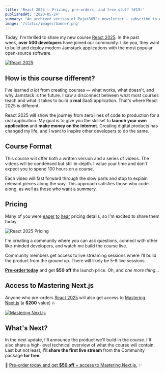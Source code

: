 ```yaml
---
title: 'React 2025 ✨ Pricing, pre-orders, and free stuff (#19)'
publishedAt: '2020-05-24'
summary: "An archived verison of Pajak365's newsletter – subscribe to get early access."
image: '/static/images/banner.png'
---
```


Today, I'm thrilled to share my new course [React 2025](https://react2025.com/). In the past week, **over 500 developers** have joined our community. Like you, they want to build and deploy modern Jamstack applications with the most popular open-source software.

[![React 2025](https://buttondown.s3.us-west-2.amazonaws.com/images/770c7632-e547-4c8c-a32e-332fce9218a3.png)](https://react2025.com/)

## How is this course different?

I've learned *a lot* from creating courses –– what works, what doesn't, and why Jamstack is the future. I saw a disconnect between what most courses teach and what it takes to build a **real** SaaS application. That's where React 2025 is different.

React 2025 will show the journey from zero lines of code to production for a real application. My goal is to give you the skillset to **launch your own application** and **make money on the internet**. Creating digital products has changed my life, and I want to inspire other developers to do the same.

## Course Format

This course will offer both a written version and a series of videos. The videos will be condensed but still in-depth. I value your time and don't expect you to spend 100 hours on a course.

Each video will fast forward through the slow parts and stop to explain relevant pieces along the way. This approach satisfies those who code along, as well as those who want a summary.

## Pricing

Many of you were [eager](https://twitter.com/hannibalmejri/status/1262300081841008646) [to](https://twitter.com/NIRMAL456/status/1262274160018915328) [hear](https://twitter.com/osedmave/status/1262312140586618882) pricing details, so I'm excited to share them today.

![React 2025 Pricing](https://buttondown.s3.us-west-2.amazonaws.com/images/5af71124-a02c-4824-b9f3-bdacf0f5eeae.png)

I'm creating a community where you can ask questions, connect with other like-minded developers, and watch me build the course live.

Community members get access to live streaming sessions where I'll build the product from the ground up. There will likely be 5-6 live sessions.

**[Pre-order today](https://gumroad.com/l/TifxZ/pre-order)** and get **\$50 off** the launch price. Oh, and _one more thing..._

## Access to Mastering Next.js

Anyone who pre-orders [React 2025](https://react2025.com/) will also get access to [Mastering Next.js](https://masteringnextjs.com/) (a **\$200** value) 🔥

[![Mastering Next.js](https://buttondown.s3.us-west-2.amazonaws.com/images/5f1f8791-e996-4282-a9d4-d6e7d2a10f27.png)](https://gumroad.com/l/TifxZ/pre-order)

## What's Next?

In the next update, I'll announce the product we'll build in the course. I'll also share a high-level technical overview of what the course will contain. Last but not least, **I'll share the first live stream** from the Community package **for free**.

🚀 [Pre-order today and get **\$50 off** + access to Mastering Next.js.](https://gumroad.com/l/TifxZ/pre-order) ✨
